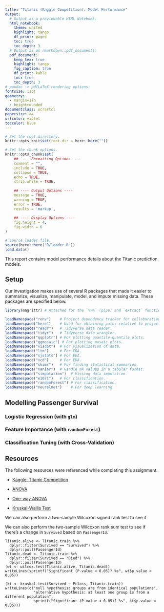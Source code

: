 ```yaml
---
title: "Titanic (Kaggle Competition): Model Performance"
output: 
  # Output as a previewable HTML Notebook.
  html_notebook:
    theme: united
    highlight: tango
    df_print: paged
    toc: true
    toc_depth: 3
  # Output as an rmarkdown::pdf_document()
  pdf_document:
    keep_tex: true
    highlight: tango
    fig_caption: true
    df_print: kable
    toc: true
    toc_depth: 3
# pandoc -> pdfLaTeX rendering options:
fontsize: 11pt
geometry:
  - margin=1in
  - heightrounded
documentclass: scrartcl
papersize: a4
urlcolor: violet
toccolor: blue
---
```


```r
# Set the root directory.
knitr::opts_knit$set(root.dir = here::here(""))

# Set the chunk options.
knitr::opts_chunk$set(
    ## ---- Formatting Options ----
    comment = "",
    include = TRUE,
    collapse = TRUE,
    echo = TRUE,
    strip.white = TRUE,
    
    ## ---- Output Options ----
    message = TRUE,
    warning = TRUE,
    error = TRUE,
    results = 'markup',
    
    ## ---- Display Options ----
    fig.height = 4,
    fig.width = 6
)

# Source loader file.
source(here::here("R/loader.R"))
load.data()
```

This report contains model performance details about the Titanic prediction models.

## Setup

Our investigation makes use of several R packages that made it easier to summarize, visualize, manipulate, model, and impute missing data. These packages are specified below.

```r
library(magrittr) # Attached for the `%>%` (pipe) and `extract` functions.

loadNamespace("renv")    # Project dependency tracker for collaboration.
loadNamespace("here")    # Used for obtaining paths relative to project root.
loadNamespace("readr")   # Tidyverse data reader.
loadNamespace("tidyr")   # Tidyverse data wrangler.
loadNamespace("qqplotr") # For plotting quantile-quantile plots.
loadNamespace("ggmosaic") # For plotting mosaic plots.
loadNamespace("visdat")  # For visualization of data.
loadNamespace("ltm")     # For EDA.
loadNamespace("sjstats") # For EDA.
loadNamespace("vcd")     # For EDA.
loadNamespace("skimr")   # For finding statistical summaries.
loadNamespace("naniar")  # Handle NA values in a tabular format.
loadNamespace("simputation")  # Missing data imputation.
loadNamespace("e1071")   # For classification.
loadNamespace("randomForest") # For classification.
loadNamespace("neuralnet")    # For deep learning.
```


## Modelling Passenger Survival

### Logistic Regression (with `glm`)

### Feature Importance (with `randomForest`)

### Classification Tuning (with Cross-Validation)

## Resources

The following resources were referenced while completing this assignment.

- [Kaggle: Titanic Competition](https://www.kaggle.com/c/titanic/overview)

- [ANOVA](https://www.statisticssolutions.com/free-resources/directory-of-statistical-analyses/anova/)
- [One-way ANOVA](https://www.statisticssolutions.com/free-resources/directory-of-statistical-analyses/one-way-anova/)

- [Kruskal-Wallis Test](https://www.statisticssolutions.com/free-resources/directory-of-statistical-analyses/kruskal-wallis-test/)


<!-- 
    - Correlation Reference: https://stats.stackexchange.com/questions/484299/how-to-check-the-correlation-between-categorical-and-numeric-independent-variabl
    - Visualization: http://www.sthda.com/english/wiki/correlation-test-between-two-variables-in-r#visualize-your-data-using-scatter-plots 
-->


We can also perform a two-sample Wilcoxon signed rank test to see if 


We can also perform the two-sample Wilcoxon rank sum test to see if there's a change in `Survived` based on `PassengerId`.

```
Titanic.alive <- Titanic.train %>%
  dplyr::filter(Survived == "Survived") %>%
  dplyr::pull(PassengerId)
Titanic.dead <- Titanic.train %>%
  dplyr::filter(Survived == "Died") %>%
  dplyr::pull(PassengerId)
(wt <- wilcox.test(Titanic.alive, Titanic.dead))
writeLines(sprintf("Significant (P-value < 0.05)? %s", wt$p.value < 0.05))
```

```
(kt <- kruskal.test(Survived ~ Pclass, Titanic.train))
writeLines(c("null hypothesis: groups are from identical populations",
             "alternative hypothesis: at least one group is from a different population",
             sprintf("Significant (P-value < 0.05)? %s", kt$p.value < 0.05)))
```
